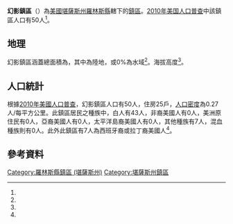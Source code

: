 {{noteTA
|G1=USState
}}
{{Infobox settlement
|official_name = 幻影鎮區
|native_name = Mirage Township
|settlement_type = 鎮區
|pushpin_map=USA Kansas
|coordinates_display = inline,title
|coordinates_region = US-KS
|subdivision_type = [[世界政區索引|國家]]
|subdivision_name = [[美国|美国]]
|subdivision_type1 = [[美國行政區劃|州]]
|subdivision_name1 = [[堪薩斯州|堪薩斯州]]
|subdivision_type2 = [[堪薩斯州行政區劃|縣]]
|subdivision_name2 = [[羅林斯縣_(堪薩斯州)|羅林斯縣]]
|area_total_km2 = 185.05
|area_land_km2 = 185.05
|area_water_km2 = 0
|area_total_sq_mi =
|area_land_sq_mi =
|area_water_sq_mi =
|area_water_percent = 0
|population_as_of = [[2010年美国人口普查|2010]]
|population_footnotes = <ref name="Census 2010">{{cite web| url=http://factfinder2.census.gov| title=Race, Hispanic or Latino, Age, and Housing Occupancy: 2010 Census Redistricting Data, Mirage Township, Rawlins County, Kansas| publisher=U.S. Census Bureau, American FactFinder 2| accessdate=2016-10-23| archive-date=2013-09-11| archive-url=https://web.archive.org/web/20130911234518/http://factfinder2.census.gov/| dead-url=no}}</ref>
|population_total = 50
|population_density_km2 = auto
|elevation_footnotes = <ref name="gnis"/>
|elevation_m = 938
|elevation_ft = 
|latd = 39
|latm = 39
|lats = 18
|latNS = N
|longd = 101
|longm = 14
|longs = 38
|longEW = W
|postal_code_type =
|postal_code = 
|blank_name = [[聯邦資料處理標準|FIPS代碼]]
|blank_info = 20-47175
|blank1_name = [[地名信息系统|GNIS編號]] 
|blank1_info = 471051<ref name="gnis">{{cite web |url= {{Gnis3|471051}} |title= Mirage Township, Rawlins County, Kansas|work= [[Geographic_Names_Information_System|Geographic Names Information System]]|publisher= [[United_States_Geological_Survey|United States Geological Survey]] |accessdate= 2016-10-23 }}</ref>
|website = 
|footnotes = 
}}

'''幻影鎮區'''（{{lang-en|'''Mirage Township'''}}）為[[美國|美國]][[堪薩斯州|堪薩斯州]][[羅林斯縣_(堪薩斯州)|羅林斯縣]]轄下的[[行政鎮區|鎮區]]。[[2010年美国人口普查|2010年美国人口普查]]中該鎮區人口有50人<ref name="Census 2010"/>。

==地理==
幻影鎮區涵蓋總面積為{{convert|185.05|km2|sqmi}}，其中{{convert|185.05|km2|sqmi}}為陸地，{{convert|0|km2|sqmi}}或0%為水域<ref name="Census 2010"/>。海拔高度{{convert|938|m|ft}}<ref name="gnis"/>。

==人口統計==
根據[[2010年美國人口普查|2010年美國人口普查]]，幻影鎮區人口有50人，住房25戶，[[人口密度|人口密度]]為0.27人/每平方公里。此鎮區居民之種族中，白人有43人，非裔美國人有0人，美洲原住民有0人，亞裔美國人有0人，太平洋島裔美國人有0人，其他種族有7人，混血種族則有0人。此外此鎮區有7人為西班牙裔或拉丁裔美國人<ref name="Census 2010"/>。

==參考資料==
{{reflist}}

{{羅林斯縣 (堪薩斯州)}}

{{DEFAULTSORT: Mirage}}
[[Category:羅林斯縣鎮區_(堪薩斯州)|Category:羅林斯縣鎮區 (堪薩斯州)]]
[[Category:堪薩斯州鎮區|Category:堪薩斯州鎮區]]

{{RawlinsCountyKS-geo-stub}}